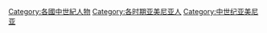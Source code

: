 [[Category:各國中世紀人物|Category:各國中世紀人物]]
[[Category:各时期亚美尼亚人|Category:各时期亚美尼亚人]]
[[Category:中世纪亚美尼亚|Category:中世纪亚美尼亚]]